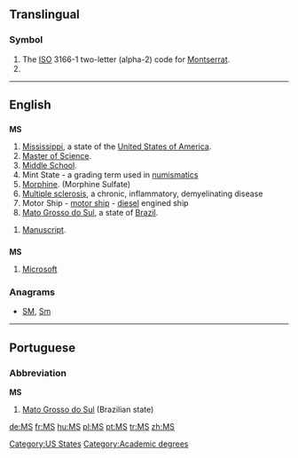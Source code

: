 {{also|Appendix:Variations of "ms"}}
==Translingual==

===Symbol===
{{infl|mul|symbol}}

# The [[ISO]] 3166-1 two-letter (alpha-2) code for [[Montserrat]].
# {{SI-unit-abbnp|mega|siemens|electrical conductance}}

----

==English==

==={{abbreviation}}===
'''MS'''

# [[Mississippi]], a state of the [[United States of America]].
# [[Master of Science]].
# [[middle school|Middle School]].
# Mint State - a grading term used in [[numismatics]]
# [[morphine|Morphine]].  (Morphine Sulfate)
# [[multiple sclerosis|Multiple sclerosis]], a chronic, inflammatory, demyelinating disease
# Motor Ship - [[motor ship]] - [[diesel]] engined ship
# [[Mato Grosso do Sul]], a state of [[Brazil]].

{{infl|en|abbreviation|g=s|p|MSS}}
# [[manuscript|Manuscript]].

==={{initialism}}===
'''MS'''

# [[Microsoft]]

===Anagrams===
* [[SM#English|SM]], [[Sm#English|Sm]]

[[Category:US States]]
[[Category:Academic degrees]]
----

==Portuguese==

===Abbreviation===
'''MS'''

# [[Mato Grosso do Sul]] (Brazilian state)

[[de:MS]]
[[fr:MS]]
[[hu:MS]]
[[pl:MS]]
[[pt:MS]]
[[tr:MS]]
[[zh:MS]]
